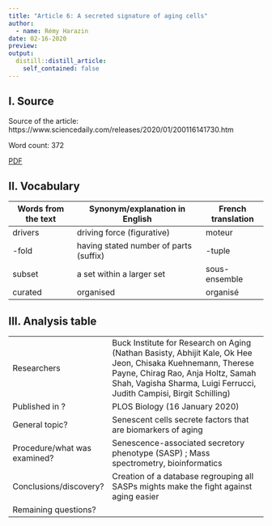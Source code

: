 ```yaml
---
title: "Article 6: A secreted signature of aging cells"
author:
  - name: Rémy Harazin
date: 02-16-2020
preview: 
output:
  distill::distill_article:
    self_contained: false
---
```



## I. Source

Source of the article: https://www.sciencedaily.com/releases/2020/01/200116141730.htm

Word count: 372

[PDF](https://github.com/RemyHrz/Remy-Harazin-blog/blob/master/pdf/article%206%20highlighted.pdf)

## II. Vocabulary

| Words from the text | Synonym/explanation in English         | French translation |
| ------------------- | -------------------------------------- | ------------------ |
| drivers             | driving force (figurative)             | moteur             |
| -fold               | having stated number of parts (suffix) | -tuple             |
| subset              | a set within a larger set              | sous-ensemble      |
| curated             | organised                              | organisé           |

## III. Analysis table

|                              |                                                                                                                                                                                                                           |
| ---------------------------- | ------------------------------------------------------------------------------------------------------------------------------------------------------------------------------------------------------------------------- |
| Researchers                  | Buck Institute for Research on Aging (Nathan Basisty, Abhijit Kale, Ok Hee Jeon, Chisaka Kuehnemann, Therese Payne, Chirag Rao, Anja Holtz, Samah Shah, Vagisha Sharma, Luigi Ferrucci, Judith Campisi, Birgit Schilling) |
| Published in ?               | PLOS Biology (16 January 2020)                                                                                                                                                                                            |
| General topic?               | Senescent cells secrete factors that are biomarkers of aging                                                                                                                                                              |
| Procedure/what was examined? | Senescence-associated secretory phenotype (SASP) ; Mass spectrometry, bioinformatics                                                                                                                                      |
| Conclusions/discovery?       | Creation of a database regrouping all SASPs mights make the fight against aging easier                                                                                                                                   |
| Remaining questions?         |                                                                                                 

